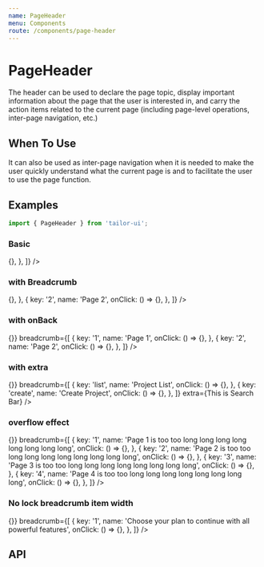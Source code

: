 ```yaml
---
name: PageHeader
menu: Components
route: /components/page-header
---
```



# PageHeader

The header can be used to declare the page topic, display important information about the page that the user is interested in, and carry the action items related to the current page (including page-level operations, inter-page navigation, etc.)

## When To Use

It can also be used as inter-page navigation when it is needed to make the user quickly understand what the current page is and to facilitate the user to use the page function.

## Examples

```js
import { PageHeader } from 'tailor-ui';
```

### Basic

<Playground>
  <div
    style={{
      boxShadow: '0 2px 10px 0 #dee5ef',
    }}
  >
    <PageHeader
      title="Project Name"
      breadcrumb={[
        {
          key: 'dashboard',
          name: 'Dashboard',
          onClick: () => {},
        },
      ]}
    />
  </div>
</Playground>

### with Breadcrumb

<Playground>
  <div
    style={{
      boxShadow: '0 2px 10px 0 #dee5ef',
    }}
  >
    <PageHeader
      title="Project Name"
      breadcrumb={[
        {
          key: '1',
          name: 'Page 1',
          onClick: () => {},
        },
        {
          key: '2',
          name: 'Page 2',
          onClick: () => {},
        },
      ]}
    />
  </div>
</Playground>

### with onBack

<Playground>
  <div
    style={{
      boxShadow: '0 2px 10px 0 #dee5ef',
    }}
  >
    <PageHeader
      title="Project Name"
      onBack={() => {}}
      breadcrumb={[
        {
          key: '1',
          name: 'Page 1',
          onClick: () => {},
        },
        {
          key: '2',
          name: 'Page 2',
          onClick: () => {},
        },
      ]}
    />
  </div>
</Playground>

### with extra

<Playground>
  <div
    style={{
      boxShadow: '0 2px 10px 0 #dee5ef',
    }}
  >
    <PageHeader
      onBack={() => {}}
      breadcrumb={[
        {
          key: 'list',
          name: 'Project List',
          onClick: () => {},
        },
        {
          key: 'create',
          name: 'Create Project',
          onClick: () => {},
        },
      ]}
      extra={<Box bg="gray200">This is Search Bar</Box>}
    />
  </div>
</Playground>

### overflow effect

<Playground>
  <div
    style={{
      boxShadow: '0 2px 10px 0 #dee5ef',
    }}
  >
    <PageHeader
      title="Project Name is too long long long long long long long long"
      onBack={() => {}}
      breadcrumb={[
        {
          key: '1',
          name: 'Page 1 is too too long long long long long long long long',
          onClick: () => {},
        },
        {
          key: '2',
          name: 'Page 2 is too too long long long long long long long long',
          onClick: () => {},
        },
        {
          key: '3',
          name: 'Page 3 is too too long long long long long long long long',
          onClick: () => {},
        },
        {
          key: '4',
          name: 'Page 4 is too too long long long long long long long long',
          onClick: () => {},
        },
      ]}
    />
  </div>
</Playground>

### No lock breadcrumb item width

<Playground>
  <div
    style={{
      boxShadow: '0 2px 10px 0 #dee5ef',
    }}
  >
    <PageHeader
      title="Project Name"
      onBack={() => {}}
      breadcrumb={[
        {
          key: '1',
          name: 'Choose your plan to continue with all powerful features',
          onClick: () => {},
        },
      ]}
    />
  </div>
</Playground>

## API

<PropsTable of={PageHeader} />

